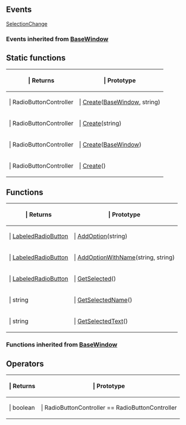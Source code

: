==Events==

{{Lua/Events_Prefix}}

[[Lua/Client/RadioButtonController/Events/SelectionChange|SelectionChange]]

===Events inherited from [[Lua/Client/BaseWindow|BaseWindow]]===

{{Lua/Client/BaseWindow/Events}}

{{Lua/Events_Suffix}}

==Static functions==

{{Lua/Table_Prefix}}
{| {{Lua/Table_Header}}
!{{Lua/Column_Style/Returns_List}} | Returns
!{{Lua/Column_Style/Prototype_List}} | Prototype
|-
|{{Lua/Cell_Style/Returns_List}} | RadioButtonController
|{{Lua/Cell_Style/Prototype_List}} | [[Lua/Client/RadioButtonController/Static Functions/Create|Create]]([[Lua/Client/BaseWindow|BaseWindow]], string)
|-
|{{Lua/Cell_Style/Returns_List}} | RadioButtonController
|{{Lua/Cell_Style/Prototype_List}} | [[Lua/Client/RadioButtonController/Static Functions/Create|Create]](string)
|-
|{{Lua/Cell_Style/Returns_List}} | RadioButtonController
|{{Lua/Cell_Style/Prototype_List}} | [[Lua/Client/RadioButtonController/Static Functions/Create|Create]]([[Lua/Client/BaseWindow|BaseWindow]])
|-
|{{Lua/Cell_Style/Returns_List}} | RadioButtonController
|{{Lua/Cell_Style/Prototype_List}} | [[Lua/Client/RadioButtonController/Static Functions/Create|Create]]()
|} {{Lua/Table_Suffix}}

==Functions==

{{Lua/Table_Prefix}}
{| {{Lua/Table_Header}}
!{{Lua/Column_Style/Returns_List}} | Returns
!{{Lua/Column_Style/Prototype_List}} | Prototype
|-
|{{Lua/Cell_Style/Returns_List}} | [[Lua/Client/LabeledRadioButton|LabeledRadioButton]]
|{{Lua/Cell_Style/Prototype_List}} | [[Lua/Client/RadioButtonController/Functions/AddOption|AddOption]](string)
|-
|{{Lua/Cell_Style/Returns_List}} | [[Lua/Client/LabeledRadioButton|LabeledRadioButton]]
|{{Lua/Cell_Style/Prototype_List}} | [[Lua/Client/RadioButtonController/Functions/AddOptionWithName|AddOptionWithName]](string, string)
|-
|{{Lua/Cell_Style/Returns_List}} | [[Lua/Client/LabeledRadioButton|LabeledRadioButton]]
|{{Lua/Cell_Style/Prototype_List}} | [[Lua/Client/RadioButtonController/Functions/GetSelected|GetSelected]]()
|-
|{{Lua/Cell_Style/Returns_List}} | string
|{{Lua/Cell_Style/Prototype_List}} | [[Lua/Client/RadioButtonController/Functions/GetSelectedName|GetSelectedName]]()
|-
|{{Lua/Cell_Style/Returns_List}} | string
|{{Lua/Cell_Style/Prototype_List}} | [[Lua/Client/RadioButtonController/Functions/GetSelectedText|GetSelectedText]]()
|} {{Lua/Table_Suffix}}

===Functions inherited from [[Lua/Client/BaseWindow|BaseWindow]]===

{{Lua/Client/BaseWindow/Functions}}

==Operators==

{{Lua/Table_Prefix}}
{| {{Lua/Table_Header}}
!{{Lua/Column_Style/Returns_List}} | Returns
!{{Lua/Column_Style/Prototype_List}} | Prototype
|-
|{{Lua/Cell_Style/Returns_List}} | boolean
|{{Lua/Cell_Style/Prototype_List}} | RadioButtonController == RadioButtonController
|} {{Lua/Table_Suffix}}